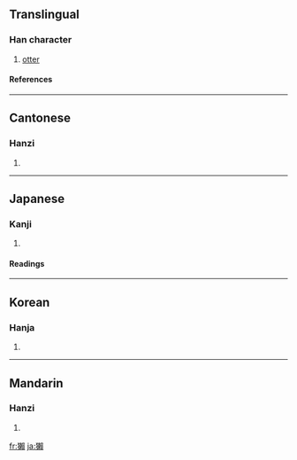 {{see|獭}}

==Translingual==
===Han character===
{{Han char|rn=94|rad=犬|as=16|sn=19|four=4728<sub>6</sub>|canj=大竹木中金 (KHDLC)}}
# [[otter]]
====References====
{{Han ref|kx=0721.080|dkj=20782|dj=1133.050|hdz=21377.040|uh=737A|ud=29562|bh=C3A1|bd=50081}}

----
==Cantonese==
===Hanzi===
{{yue-hanzi|jyut=|y=chaat3}}
# {{defn|Cantonese}}

----
==Japanese==
===Kanji===
{{ja-kanji|grade=|rs=犬16}}
# {{defn|Japanese}} 
====Readings====
{{ja-readings|on=[[だつ]] (datsu), [[たつ]] (tatsu)|kun=[[かわうそ]] (kawauso)}}

----
==Korean==
===Hanja===
{{ko-hanja|hangeul=[[달]], [[찰]]|eumhun=|rv=dal, chal|mr=tal, ch'al|y=tal, chal}}
# {{defn|Korean}}

----
==Mandarin==
===Hanzi===
{{cmn-hanzi|sim=獭|pin=[[tà]] ([[ta4]])|wg=t'a<sup>4</sup>}}
# {{defn|Mandarin}}

[[fr:獺]]
[[ja:獺]]